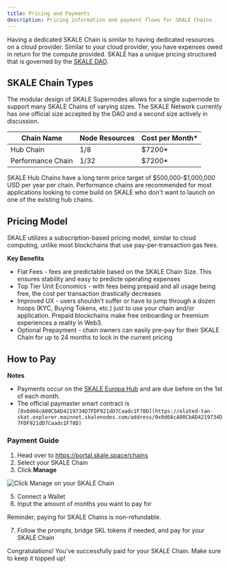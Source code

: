 ```yaml
---
title: Pricing and Payments
description: Pricing information and payment flows for SKALE Chains
---
```



Having a dedicated SKALE Chain is similar to having dedicated resources on a cloud provider.
Similar to your cloud provider, you have expenses owed in return for the compute provided.
SKALE has a unique pricing structured that is governed by the [SKALE DAO](https://snapshot.box/#/s:skale.eth).

## SKALE Chain Types

The modular design of SKALE Supernodes allows for a single supernode to support many SKALE Chains of varying sizes.
The SKALE Network currently has one official size accepted by the DAO and a second size actively in discussion.

| Chain Name | Node Resources | Cost per Month*|
| - | - | - |
| Hub Chain | 1/8 | $7200* |
| Performance Chain | 1/32 | $7200* |

<Aside type="note">
SKALE Hub Chains have a long term price target of $500,000-$1,000,000 USD per year per chain.
Performance chains are recommended for most applications looking to come build on SKALE who don't
want to launch on one of the existing hub chains.
</Aside>

## Pricing Model

SKALE utilizes a subscription-based pricing model, similar to cloud computing, unlike most blockchains that use pay-per-transaction gas fees.

**Key Benefits**

- Flat Fees - fees are predictable based on the SKALE Chain Size. This ensures stability and easy to predicte operating expenses
- Top Tier Unit Economics - with fees being prepaid and all usage being free, the cost per transaction drastically decreases
- Improved UX - users shouldn't suffer or have to jump through a dozen hoops (KYC, Buying Tokens, etc.) just to use your chain and/or application. Prepaid blockchains make free onboarding or freemium experiences a reality in Web3.
- Optional Prepayment - chain owners can easily pre-pay for their SKALE Chain for up to 24 months to lock in the current pricing

## How to Pay

**Notes**
- Payments occur on the [SKALE Europa Hub](https://portal.skale.space/chains/europa) and are due before on the 1st of each month.
- The official paymaster smart contract is `[0x0d66cA00CbAD4219734D7FDF921dD7Caadc1F78D](https://elated-tan-skat.explorer.mainnet.skalenodes.com/address/0x0d66cA00CbAD4219734D7FDF921dD7Caadc1F78D)`

### Payment Guide
1. Head over to https://portal.skale.space/chains
2. Select your SKALE Chain
3. Click **Manage**

![Click Manage on your SKALE Chain](../../../assets/run-a-skale-chain/payments-manage-button.png)

5. Connect a Wallet
6. Input the amount of months you want to pay for
<Aside type="caution">
Reminder, paying for SKALE Chains is non-refundable.
</Aside>

7. Follow the prompts, bridge SKL tokens if needed, and pay for your SKALE Chain

<Aside title="Congrats" type="note">
Congratulations! You've successfully paid for your SKALE Chain. Make sure to keep it topped up!
</Aside>
